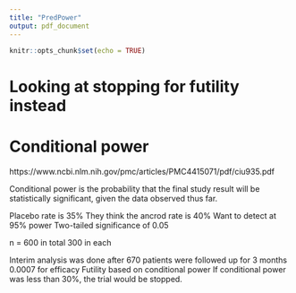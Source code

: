 ```yaml
---
title: "PredPower"
output: pdf_document
---
```


```r
knitr::opts_chunk$set(echo = TRUE)
```

# Looking at stopping for futility instead

# Conditional power

https://www.ncbi.nlm.nih.gov/pmc/articles/PMC4415071/pdf/ciu935.pdf

Conditional power is the probability that the final study result will be statistically significant, given the data observed thus far.

Placebo rate is 35%
They think the ancrod rate is 40%
Want to detect at 95% power
Two-tailed significance of 0.05

n = 600 in total
300 in each

Interim analysis was done after 670 patients were followed up for 3 months
0.0007 for efficacy
Futility based on conditional power
If conditional power was less than 30%, the trial would be stopped. 